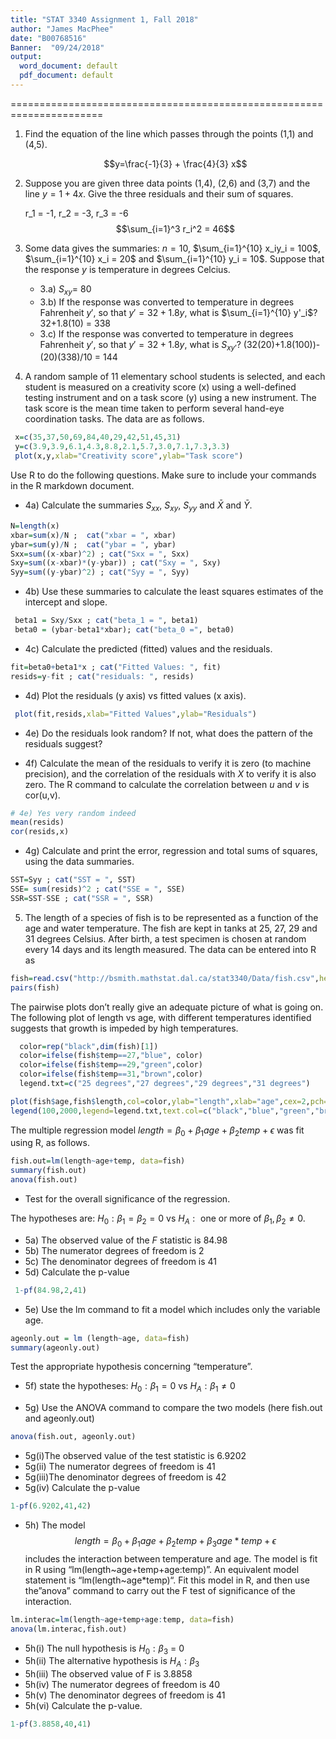 ---
title: "STAT 3340 Assignment 1, Fall 2018"
author: "James MacPhee"
date: "B00768516"
Banner:  "09/24/2018"
output:
  word_document: default
  pdf_document: default
---
======================================================================


1. Find the equation of the line which passes through the points (1,1) and (4,5).

   $$y=\frac{-1}{3} + \frac{4}{3} x$$

2. Suppose you are given three data points (1,4), (2,6) and (3,7) and the line $y = 1 + 4x$. 
Give the three residuals and their sum of squares.

    r_1 = -1, r_2 = -3, r_3 = -6
    $$\sum_{i=1}^3 r_i^2 = 46$$

3. Some data gives the summaries: $n = 10$, $\sum_{i=1}^{10}  x_iy_i = 100$, $\sum_{i=1}^{10} x_i = 20$ and $\sum_{i=1}^{10} y_i = 10$. 
   Suppose that the response $y$ is temperature in degrees Celcius. 

    + 3.a) $S_{xy}$= 80
    + 3.b) If the response was converted to temperature in degrees Fahrenheit $y'$, so that $y' = 32+1.8y$, what is $\sum_{i=1}^{10} y'_i$? 32+1.8(10) = 338
    + 3.c) If the response was converted to temperature in degrees Fahrenheit $y'$, so that $y' = 32+1.8y$, what is $S_{xy'}$? (32(20)+1.8(100))-(20)(338)/10 = 144


4. A random sample of 11 elementary school students is selected,
  and each student is measured on a creativity score (x) using a
  well-defined testing instrument and on a task score (y) using a new
  instrument. The task score is the mean time taken to perform several
  hand-eye coordination tasks. The data are as follows.
  
```{r}
 x=c(35,37,50,69,84,40,29,42,51,45,31)
 y=c(3.9,3.9,6.1,4.3,8.8,2.1,5.7,3.0,7.1,7.3,3.3)
 plot(x,y,xlab="Creativity score",ylab="Task score")
```

 Use R to do the following questions. Make sure to include your commands in the R markdown document.
 
   + 4a) Calculate the summaries $S_{xx}$, $S_{xy}$, $S_{yy}$ and $\bar{X}$ and $\bar{Y}$.
  
 
```{r}
N=length(x)
xbar=sum(x)/N ;  cat("xbar = ", xbar)
ybar=sum(y)/N ;  cat("ybar = ", ybar)
Sxx=sum((x-xbar)^2) ; cat("Sxx = ", Sxx)
Sxy=sum((x-xbar)*(y-ybar)) ; cat("Sxy = ", Sxy)  
Syy=sum((y-ybar)^2) ; cat("Syy = ", Syy)
```

   + 4b) Use these summaries to  calculate the least squares estimates of the  intercept and slope.
  
```{r}
 beta1 = Sxy/Sxx ; cat("beta_1 = ", beta1)
 beta0 = (ybar-beta1*xbar); cat("beta_0 =", beta0)
```
  
   + 4c) Calculate the predicted (fitted) values and the residuals.
   
```{r}
fit=beta0+beta1*x ; cat("Fitted Values: ", fit)
resids=y-fit ; cat("residuals: ", resids)
```
   +  4d) Plot the residuals (y axis) vs fitted values (x axis).


```{r}
 plot(fit,resids,xlab="Fitted Values",ylab="Residuals")
```

   + 4e) Do the residuals look random? If not, what does the pattern of the residuals suggest?
   
   + 4f) Calculate the mean of the residuals
to verify it is zero (to machine precision), and the correlation of the residuals with $X$ to verify it is also zero.  The R command to calculate
the correlation between $u$ and $v$ is cor(u,v).

```{r}
# 4e) Yes very random indeed
mean(resids)
cor(resids,x)
```

  + 4g) Calculate and print the error, regression and total sums of squares, using the data summaries.

```{r}
SST=Syy ; cat("SST = ", SST)
SSE= sum(resids)^2 ; cat("SSE = ", SSE)
SSR=SST-SSE ; cat("SSR = ", SSR)
```


5. The length of a species of fish is to be represented as a function
of the age and water temperature.  The fish are kept in tanks
at 25, 27, 29 and 31 degrees Celsius.  After birth, a test specimen
is chosen at random every 14 days and its length measured.  The data can be entered into R as

```{r}
fish=read.csv("http://bsmith.mathstat.dal.ca/stat3340/Data/fish.csv",header=T)
pairs(fish)
```
 
The pairwise plots don't really give an adequate picture of what is going on.
The following plot of length vs age, with different temperatures identified
suggests that growth is impeded by high temperatures.

```{r}

  color=rep("black",dim(fish)[1])
  color=ifelse(fish$temp==27,"blue", color)
  color=ifelse(fish$temp==29,"green",color)
  color=ifelse(fish$temp==31,"brown",color)
  legend.txt=c("25 degrees","27 degrees","29 degrees","31 degrees")

plot(fish$age,fish$length,col=color,ylab="length",xlab="age",cex=2,pch="*")
legend(100,2000,legend=legend.txt,text.col=c("black","blue","green","brown"))

```

The multiple regression model $length = \beta_0+\beta_1 age +\beta_2 temp +\epsilon$
was fit using R, as follows.


```{r}
fish.out=lm(length~age+temp, data=fish)
summary(fish.out)
anova(fish.out)
```

  +  Test for the overall significance of the regression.  
    
The hypotheses are: $H_0: \beta_1 = \beta_2 = 0$ vs
$H_A:\mbox{ one or more of } \beta_1, \beta_2 \ne 0$.

  + 5a) The observed value of the $F$ statistic is 84.98
  + 5b) The numerator degrees of freedom is 2
  + 5c) The denominator degrees of freedom is 41
  + 5d) Calculate the  p-value
```{r}
 1-pf(84.98,2,41)
```



  + 5e) Use the lm command to fit a model which includes only the variable age.

```{r}
ageonly.out = lm (length~age, data=fish)
summary(ageonly.out)
```

Test the appropriate hypothesis concerning "temperature".

  + 5f) state the hypotheses:  $H_0: \beta_1 = 0$  vs  $H_A: \beta_1 \ne 0$
    
  + 5g) Use the ANOVA command to compare the two models (here fish.out and ageonly.out)

```{r}
anova(fish.out, ageonly.out)
```

   + 5g(i)The observed value of the test statistic is 6.9202
   + 5g(ii) The numerator degrees of freedom is 41
   + 5g(iii)The denominator degrees of freedom is 42
   + 5g(iv) Calculate the p-value
    
```{r}
1-pf(6.9202,41,42)
```
    
    
  + 5h) The model 
     $$length = \beta_0+\beta_1 age +\beta_2 temp + \beta_3 age*temp +\epsilon$$
    includes the interaction between temperature and age.  The model
    is fit in R using "lm(length\~age+temp+age:temp)".  An equivalent
    model statement is "lm(length\~age*temp)".  Fit this model in R,
    and then use the "anova" command to carry out the F test of significance of the interaction.
    
```{r}
lm.interac=lm(length~age+temp+age:temp, data=fish)
anova(lm.interac,fish.out)
```
  + 5h(i) The null hypothesis is $H_0: \beta_3$ = 0  
  + 5h(ii) The alternative hypothesis is $H_A: \beta_3$ \ne 0
  + 5h(iii) The observed value of F is  3.8858
  + 5h(iv) The numerator degrees of freedom is 40
  + 5h(v) The denominator degrees of freedom is 41
  + 5h(vi) Calculate the p-value.

```{r}
1-pf(3.8858,40,41)
```
